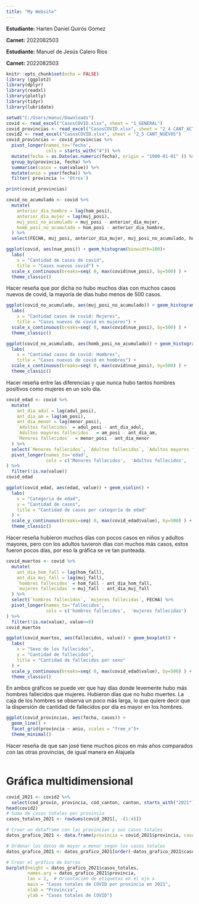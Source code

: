```yaml
---
title: "My Website"
---
```


__Estudiante:__ Harlen Daniel Quirós Gómez

__Carnet:__ 2022082503

__Estudiante:__ Manuel de Jesús Calero Ríos

__Carnet:__ 2022082503

```r
knitr::opts_chunk$set(echo = FALSE)
library (ggplot2)
library(dplyr)
library(readxl)
library(plotly)
library(tidyr)
library(lubridate)

setwd("C:/Users/manuc/Downloads")
covid <- read_excel("CasosCOVID.xlsx", sheet = "1_GENERAL")
covid_provincias <- read_excel("CasosCOVID.xlsx", sheet = "2_4 CANT_ACTIVOS")
covid2 <- read_excel("CasosCOVID.xlsx", sheet = "2_5 CANT_NUEVOS")
covid_provincias <- covid_provincias %>%
  pivot_longer(names_to='fecha',
               cols = starts_with("4")) %>%
  mutate(fecha = as.Date(as.numeric(fecha), origin = "1900-01-01" )) %>%
  group_by(provincia, fecha) %>%
  summarise(casos = sum(value)) %>%
  mutate(anio = year(fecha)) %>%
  filter( provincia != 'Otros')
```


```r
print(covid_provincias)
```


```r
covid_no_acumulado <- covid %>%
  mutate(
    anterior_dia_hombre = lag(hom_posi),
    anterior_dia_mujer = lag(muj_posi),
    muj_posi_no_acumulado = muj_posi - anterior_dia_mujer,
    homb_posi_no_acumulado = hom_posi - anterior_dia_hombre,    
  ) %>%
  select(FECHA, muj_posi, anterior_dia_mujer, muj_posi_no_acumulado, hom_posi, anterior_dia_hombre, homb_posi_no_acumulado, everything())
```

```r
ggplot(covid, aes(nue_posi)) + geom_histogram(binwidth=100)+ 
  labs(
    x = "Cantidad de casos de covid", 
    title = "Casos nuevos covid") +
  scale_x_continuous(breaks=seq( 0, max(covid$nue_posi), by=500) ) +
  theme_classic()
```
Hacer reseña que por dicha no hubo muchos días con muchos casos nuevos de covid, la mayoría de días hubo menos de 500 casos.

```r
ggplot(covid_no_acumulado, aes(muj_posi_no_acumulado)) + geom_histogram(binwidth=100)+ 
  labs(
    x = "Cantidad casos de covid: Mujeres", 
    title = "Casos nuevos de covid en mujeres") +
  scale_x_continuous(breaks=seq( 0, max(covid$nue_posi), by=500) ) +
  theme_classic()
```

```r
ggplot(covid_no_acumulado, aes(homb_posi_no_acumulado)) + geom_histogram(binwidth=100)+ 
  labs(
    x = "Cantidad casos de covid: Hombres", 
    title = "Casos nuevos de covid en hombres") +
  scale_x_continuous(breaks=seq( 0, max(covid$nue_posi), by=500) ) +
  theme_classic()
```
Hacer reseña entre las diferencias y que nunca hubo tantos hombres positivos como mujeres en un solo dia.

```r
covid_edad <- covid %>%
  mutate(
    ant_dia_adul = lag(adul_posi),
    ant_dia_am = lag(am_posi),
    ant_dia_menor = lag(menor_posi),
    `Adultos fallecidos` = adul_posi - ant_dia_adul,
    `Adultos mayores fallecidos`  = am_posi - ant_dia_am,
    `Menores fallecidos`  = menor_posi - ant_dia_menor
  ) %>%
  select(`Menores fallecidos`, `Adultos fallecidos`, `Adultos mayores fallecidos`, FECHA) %>%
  pivot_longer(names_to='edad',
               cols = c('Menores fallecidos',  'Adultos fallecidos',	'Adultos mayores fallecidos')
) %>%
  filter(!is.na(value))
covid_edad
```

```r
ggplot(covid_edad, aes(edad, value)) + geom_violin() + 
  labs(
    x = "Categoria de edad", 
    y = "Cantidad de casos", 
    title = "Cantidad de casos por categoría de edad"
  ) +
  scale_y_continuous(breaks=seq( 0, max(covid_edad$value), by=500) ) +
  theme_classic()
```
Hacer reseña hubieron muchos días con pocos casos en niños y adultos mayores, pero con los adultos tuvieron días con muchos más casos, estos fueron pocos días, por eso la gráfica se ve tan punteada.

```r
covid_muertos <- covid %>%
  mutate(
    ant_dia_hom_fall = lag(hom_fall),
    ant_dia_muj_fall = lag(muj_fall),
    `hombres fallecidos` = hom_fall - ant_dia_hom_fall,
    `mujeres fallecidas` = muj_fall - ant_dia_muj_fall
  ) %>%
  select(`hombres fallecidos`, `mujeres fallecidas`, FECHA) %>%
  pivot_longer(names_to='fallecidos',
               cols = c('hombres fallecidos',  'mujeres fallecidas')
) %>%
  filter(!is.na(value), value>=0)
covid_muertos
```

```r
ggplot(covid_muertos, aes(fallecidos, value)) + geom_boxplot() + 
  labs(
    x = "Sexo de los fallecidos", 
    y = "Cantidad de fallecidos", 
    title = "Cantidad de fallecidos por sexo"
  ) +
  scale_y_continuous(breaks=seq( 0, max(covid_edad$value), by=500) ) +
  theme_classic()
```
En ambos gráficos se puede ver que hay días donde levemente hubo más hombres fallecidos que mujeres. Hubieron días que no hubo muertes. La caja de los hombres se observa un poco más larga, lo que quiere decir que la dispersión de cantidad de fallecidos por día es mayor en los hombres.

```r
ggplot(covid_provincias, aes(fecha, casos)) + 
  geom_line() + 
  facet_grid(provincia ~ anio, scales = "free_x")+
  theme_minimal()
```
Hacer reseña de que san josé tiene muchos picos en más años comparados con las otras provincias, de igual manera en Alajuela

```r

```

# Gráfica multidimensional

```r
covid_2021 <- covid2 %>%
  select(cod_provin, provincia, cod_canton, canton, starts_with("2021"))
head(covid2)
# Suma de casos totales por provincia
casos_totales_2021 <- rowSums(covid_2021[, -(1:4)])

# Crear un dataframe con las provincias y sus casos totales
datos_grafico_2021 <- data.frame(provincia = covid_2021$provincia, casos_totales = casos_totales_2021)

# Ordenar los datos de mayor a menor según los casos totales
datos_grafico_2021 <- datos_grafico_2021[order(-datos_grafico_2021$casos_totales), ]

# Crear el gráfico de barras
barplot(height = datos_grafico_2021$casos_totales,
        names.arg = datos_grafico_2021$provincia,
        las = 2,  # Orientación de etiquetas en el eje x
        main = "Casos totales de COVID por provincia en 2021",
        xlab = "Provincia",
        ylab = "Casos totales de COVID")
```

